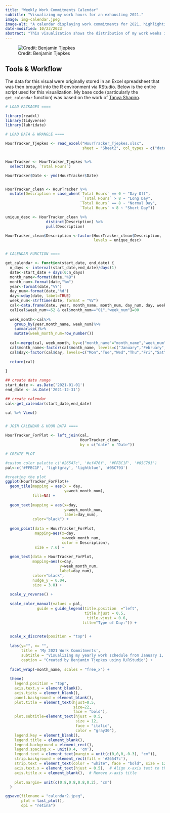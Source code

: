 ```yaml
---
title: "Weekly Work Commitments Calendar"
subtitle: "Visualizing my work hours for an exhausting 2021."
image: img-calendar.jpeg
image-alt: "A calendar displaying work commitments for 2021, highlighting important dates and events."
date-modified: 10/23/2023
abstract: "This visualization shows the distribution of my work weeks in 2021 as reported on my timesheet. Production was completed in RStudio following an elequent code example from [Tanya Shapiro](https://tanyaviz.com/)."
---
```


![Credit: Benjamin Tjepkes](img-calendar.jpeg)


## Tools & Workflow

The data for this visual were originally stored in an Excel spreadsheet that was then brought into the R environment via RStudio. Below is the entire script used for this visualization. My base code (particularly the `get_calendar` function) was based on the work of [Tanya Shapiro](https://tanyaviz.com/).

```r
# LOAD PACKAGES ====

library(readxl)
library(tidyverse)
library(lubridate)

# LOAD DATA & WRANGLE ====

HourTracker_Tjepkes <- read_excel("HourTracker_Tjepkes.xlsx", 
                                  sheet = "Sheet2", col_types = c("date", "numeric", "numeric", "numeric", "numeric", "numeric", "numeric", "numeric", "numeric", "numeric",  "numeric", "numeric", "numeric", "numeric", "numeric", "numeric"))


HourTracker <- HourTracker_Tjepkes %>% 
  select(Date, `Total Hours`)

HourTracker$Date <- ymd(HourTracker$Date)


HourTracker_clean <- HourTracker %>% 
  mutate(Description = case_when(`Total Hours` == 0 ~ "Day Off",
                                  `Total Hours` > 8 ~ "Long Day",
                                 `Total Hours` == 8 ~ "Normal Day",
                                 `Total Hours` < 8 ~ "Short Day"))

unique_desc <- HourTracker_clean %>% 
                  distinct(Description) %>% 
                  pull(Description)

HourTracker_clean$Description <-factor(HourTracker_clean$Description,
                                       levels = unique_desc)


# CALENDAR FUNCTION ====

get_calendar <- function(start_date, end_date) {
  n_days <- interval(start_date,end_date)/days(1)
  date<-start_date + days(0:n_days)
  month_name<-format(date,"%B")
  month_num<-format(date,"%m")
  year<-format(date,"%Y")
  day_num<-format(date,'%d')
  day<-wday(date, label=TRUE)
  week_num<-strftime(date, format = "%V")
  cal<-data.frame(date, year, month_name, month_num, day_num, day, week_num)
  cal[cal$week_num>=52 & cal$month_num=="01","week_num"]=00
  
  week_month<-cal%>% 
    group_by(year,month_name, week_num)%>%
    summarise()%>%
    mutate(week_month_num=row_number())
  
  cal<-merge(cal, week_month, by=c("month_name"="month_name","week_num"="week_num","year"="year"))
  cal$month_name<-factor(cal$month_name, levels=c("January","February","March","April","May","June","July","August","September","October","November","December"))
  cal$day<-factor(cal$day, levels=c("Mon","Tue","Wed","Thu","Fri","Sat","Sun"))
  
  return(cal)
  
}

## create date range
start_date <- as.Date('2021-01-01')
end_date <- as.Date('2021-12-31')

## create calendar
cal<-get_calendar(start_date,end_date)

cal %>% View()


# JOIN CALENDAR & HOUR DATA ====

HourTracker_ForPlot <- left_join(cal,
                                 HourTracker_clean,
                                 by = c("date" = "Date"))

# CREATE PLOT

#custom color palette c('#26547c', '#ef476f', '#FFBC1F', '#05C793')
pal<-c('#FFBC1F', 'lightgray', 'lightblue', '#05C793')

#creating the plot
ggplot(HourTracker_ForPlot)+
  geom_tile(mapping = aes(x = day,
                          y=week_month_num),
            fill=NA) +
  
  geom_text(mapping = aes(x=day,
                          y=week_month_num,
                          label=day_num),
            color="black") +
  
  geom_point(data = HourTracker_ForPlot,
             mapping=aes(x=day,
                         y=week_month_num,
                         color = Description),
             size = 7.6) +
  
  geom_text(data = HourTracker_ForPlot,
            mapping=aes(x=day,
                        y=week_month_num,
                        label=day_num),
            color="black",
            nudge_y = 0.04,
            size = 3.0) +
  
  scale_y_reverse() +
  
  scale_color_manual(values = pal,
              guide = guide_legend(title.position  ="left",
                                   title.hjust = 0.5,
                                    title.vjust = 0.6,
                                  title="Type of Day:")) +

  
  scale_x_discrete(position = "top") +
  
  labs(y="", x= "", 
       title = 'My 2021 Work Commitments',
       subtitle = "Visualizing my yearly work schedule from January 1, 2021 to December 31, 2021",
       caption = "Created by Benjamin Tjepkes using R/RStudio") +
  
  facet_wrap(~month_name, scales = "free_x") +
  
  theme(
    legend.position = "top",
    axis.text.y = element_blank(),
    axis.ticks = element_blank(),
    panel.background = element_blank(),
    plot.title = element_text(hjust=0.5,
                              size=22,
                              face = "bold"),
    plot.subtitle=element_text(hjust = 0.5,
                               size = 12,
                               face = "italic",
                               color = "gray30"),
    legend.key = element_blank(),
    legend.title = element_blank(),
    legend.background = element_rect(),
    legend.spacing.x = unit(0.4, 'cm'),
    legend.text = element_text(margin = unit(c(0,0,0,-0.3), "cm")),
    strip.background = element_rect(fill = '#26547c'),
    strip.text = element_text(color = "white", face = "bold", size = 12),
    axis.text.x = element_text(hjust = 0.5),  # Align x-axis text to the top
    axis.title.x = element_blank(),  # Remove x-axis title
    
    plot.margin= unit(c(0.8,0.8,0.8,0.2), "cm")
  )

ggsave(filename = "calendar2.jpeg",
       plot = last_plot(),
       dpi = "retina")

```